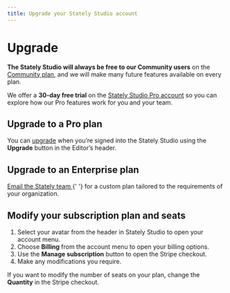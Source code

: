 ```yaml
---
title: Upgrade your Stately Studio account
---
```


# Upgrade

**The Stately Studio will always be free to our Community users** on the [Community plan](/studio-community-plan.mdx), and we will make many future features available on every plan.

We offer a **30-day free trial** on the [Stately Studio Pro account](/studio-pro-plan.mdx) so you can explore how our Pro features work for you and your team.

## Upgrade to a Pro plan

You can [upgrade](/upgrade.mdx) when you’re signed into the Stately Studio using the **Upgrade** button in the Editor’s header.

<p>
  <ThemedImage
    alt="Upgrade button in the header of the Stately Studio between the Save and share buttons."
    sources={{
      light: '/upgrade/upgrade.png',
      dark: '/upgrade/upgrade-dm.png',
    }}
  />
</p>

## Upgrade to an Enterprise plan

<p>
  <a href="mailto:sales@stately.com?subject=I'm interested in the Stately Studio Enterprise plan">
    Email the Stately team
  </a>{' '}
  for a custom plan tailored to the requirements of your organization.
</p>

## Modify your subscription plan and seats

1. Select your avatar from the header in Stately Studio to open your account menu.
2. Choose **Billing** from the account menu to open your billing options.
3. Use the **Manage subscription** button to open the Stripe checkout.
4. Make any modifications you require.

If you want to modify the number of seats on your plan, change the **Quantity** in the Stripe checkout.

<p>
  <ThemedImage
    alt="Billing option in the user account menu in the Stately Studio header."
    sources={{
      light: '/upgrade/billing.png',
      dark: '/upgrade/billing-dm.png',
    }}
  />
</p>
